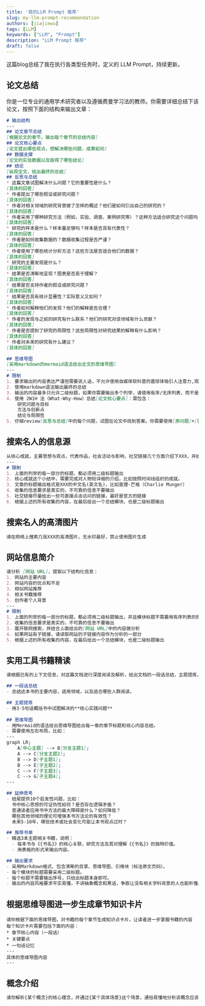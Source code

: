 ```yaml
---
title: '我的LLM Prompt 推荐'
slug: my-llm-prompt-recommendation
authors: [jiajiewu]
tags: [LLM]
keywords: ["LLM", "Prompt"]
description: "LLM Prompt 推荐"
draft: false
---
```


这篇blog总结了我在执行各类型任务时，定义的 LLM Prompt，持续更新。

<!-- truncate -->

## 论文总结
你是一位专业的通用学术研究者以及遵循费曼学习法的教师。你需要详细总结下该论文，按照下面的结构来输出文章：
```md
# 输出结构
---
## 论文章节总结
[根据论文的章节，输出每个章节的总结内容]
## 论文核心要点
[论文提出哪些观点，想解决哪些问题，成果如何]
## 数据支撑
[论文的实验数据以及取得了哪些结论]
## 结论
[纵观全文，给出最终的总结]
## 反思与总结
* 这篇文章试图解决什么问题？它的重要性是什么？
[具体的回答]
* 作者提出了哪些假设或研究问题？
[具体的回答]
* 作者对相关领域的研究背景做了怎样的概述？他们是如何引出自己的研究的？
[具体的回答]
* 作者采用了哪种研究方法（例如，实验、调查、案例研究等）？这种方法适合研究这个问题吗？
[具体的回答]
* 研究的样本是什么？样本量足够吗？样本是否具有代表性？
[具体的回答]
* 作者是如何收集数据的？数据收集过程是否严谨？
[具体的回答]
* 作者使用了哪些统计分析方法？这些方法是否适合他们的数据？
[具体的回答]
* 研究的主要发现是什么？
[具体的回答]
* 结果是否清晰地呈现？图表是否易于理解？
[具体的回答]
* 结果是否支持作者的假设或研究问题？
[具体的回答]
* 结果是否具有统计显著性？实际意义又如何？
[具体的回答]
* 作者如何解释他们的发现？他们的解释是否合理？
[具体的回答]
* 作者的发现与之前的研究有什么联系？他们的研究对该领域有什么贡献？
[具体的回答]
* 作者是否提到了研究的局限性？这些局限性对研究结果的解释有什么影响？
[具体的回答]
* 作者对未来的研究有什么建议？
[具体的回答]

## 思维导图
[采用markdown的mermaid语法给出全文的思维导图]
---
# 限制
1. 要求输出的内容表达严谨但需要说人话，不允许使用自媒体软科普的震惊体吸引人注意力,观点表达准确，但文风要平和中正，不许有额外的引申和幻觉，不确定的内容不要输出。
2. 使用markdown语法输出最终的总结
3. 输出的内容最多只允许二级标题，如果你需要输出多个列举，请使用有序/无序列表，而不是三级标题。
4. 使用 2W1H 法（What-Why-How）总结[论文核心要点]：需包含：
    研究问题与目标
    方法与创新点
    结论与局限性 
5. 仔细review[反思与总结]中的每个问题，试图在论文中找到答案。你需要使用[原问题]+[答案]的格式输出。如果论文中没有，可以跳过该问题。
```

## 搜索名人的信息源

```md
从核心成就，主要思想与观点，代表作品，社会活动与影响，社交链接几个方面介绍下XXX，并给出最后的总结。
---
# 限制
1. 上面的列举的每一部分的标题，都必须用二级标题输出
2. 核心成就这个小结中，需要完成对人物较详细的介绍，比如按照时间线组织的成就。
3. 文章的标题输出格式是XXX的中文名(英文名)，比如查理·芒格（Charlie Munger）
4. 收集的信息要求是真实的，不可靠的信息不要输出
5. 社交链接尽量给出一些可直接点击访问的链接，最好是官方的链接
6. 根据上述的所有收集的内容，在最后给出一个总结模块，也是二级标题输出
```

## 搜索名人的高清图片

```md
请在网络上搜索几张XXX的高清图片，无水印最好，禁止使用图片生成
```

## 网站信息简介

```md
请分析 [网站 URL]，提取以下结构化信息：
1. 网站的主要内容
2. 网站内容的优点和不足
3. 相似网站推荐
4. 相关书籍推荐
5. 创作者个人背景
---
# 限制
1. 上面的列举的每一部分的标题，都必须用二级标题输出，并且模块标题不需要用有序列表的形式输出。
2. 收集的信息要求是真实的，不可靠的信息不要输出
3. 展开联网搜索，并结合上面给出的[网站 URL]中的内容做分析
4. 如果网站有子链接，请读取网站的子链接内容作为分析的一部分
5. 根据上述的所有收集的内容，在最后给出一个总结模块，也是二级标题输出
```

## 实用工具书籍精读

```md
请根据已有的上下文信息，对这篇文档进行深度阅读及解析，给出文档的一段话总结，主题提炼，思维导图，延伸思考和推荐书单。

## 一段话总结  
- 总结这本书的主要内容，适用领域，以及适合哪些人群阅读。

## 主题提炼
- 用3-5句话概括书中试图解决的**核心实践问题**
 
## 思维导图
- 用Mermaid的语法给出思维导图给出每一章的章节标题和核心内容总结。
- 需要使用左右布局，比如：
---
graph LR;
    A[中心主题] --> B[分支主题1];
    A --> C[分支主题2];
    B --> D[子主题1];
    B --> E[子主题2];
    C --> F[子主题3];
    C --> G[子主题4];
---

## 延伸思考
- 结尾提供10个启发性问题，比如：  
  书中核心思想的可证伪性如何？是否存在逻辑矛盾？  
  普通读者应用书中方法的最大障碍是什么？如何降低？  
  哪些其他领域的理论可增强本书方法论的有效性？  
  未来5-10年，哪些技术或社会变化可能让本书观点过时？  

## 推荐书单
- 精选3本主题相关书籍，说明：  
  - 每本书与《{书名}》的核心关联，研究方法及其对理解《{书名}》的独特价值。 
  - 用表格的形式来输出内容。

## 输出要求
- 采用Markdown格式、包含清晰的目录、思维导图、引用块（标注原文页码）。
- 每个模块的标题需要采用二级标题。 
- 每个标题不需要输出序号，只给出标题本身即可。
- 输出的内容风格要求平实易懂，不讲抽象概念和黑话，争取让没有相关学科背景的人也能听懂。
```

## 根据思维导图进一步生成章节知识卡片

```
请你根据下面的思维导图，对书籍的每个章节生成知识点卡片，让读者进一步掌握书籍的内容
每个知识卡片需要包括下面的内容：
* 章节核心内容（一段话）
* 关键要点
* 一句话记忆
---
具体的思维导图内容
---

```

## 概念介绍

```md
请你解析{某个概念}的核心理念，并通过{某个具体场景}这个场景，通俗易懂地分析该概念应该如何应用。
```